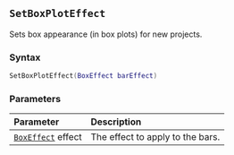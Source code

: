::: {.minipage data-latex="{\textwidth}"}
## `SetBoxPlotEffect`

Sets box appearance\index{graphs!box plots} (in box plots) for new projects.

### Syntax {-}

``` .lua
SetBoxPlotEffect(BoxEffect barEffect)
```

### Parameters {-}

**Parameter** | **Description**
| :-- | :-- |
| [`BoxEffect`](#boxeffect) effect | The effect to apply to the bars. |
:::
